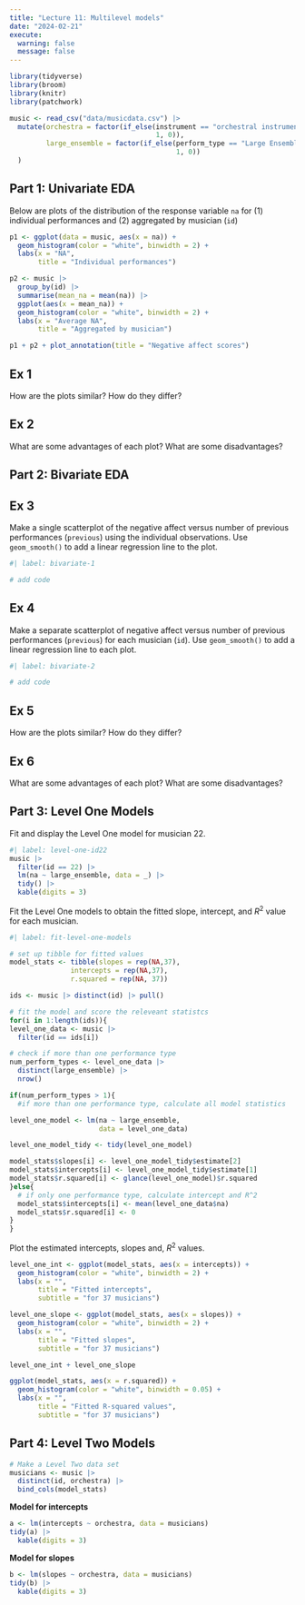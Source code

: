 ```yaml
---
title: "Lecture 11: Multilevel models"
date: "2024-02-21"
execute: 
  warning: false
  message: false
---
```


```r
library(tidyverse)
library(broom)
library(knitr)
library(patchwork)
```

```r
music <- read_csv("data/musicdata.csv") |>
  mutate(orchestra = factor(if_else(instrument == "orchestral instrument", 
                                    1, 0)), 
         large_ensemble = factor(if_else(perform_type == "Large Ensemble", 
                                         1, 0))
  )
```

## Part 1: Univariate EDA

Below are plots of the distribution of the response variable `na` for (1) individual performances and (2) aggregated by musician (`id`)

```r
p1 <- ggplot(data = music, aes(x = na)) + 
  geom_histogram(color = "white", binwidth = 2) + 
  labs(x = "NA", 
       title = "Individual performances")

p2 <- music |>
  group_by(id) |>
  summarise(mean_na = mean(na)) |>
  ggplot(aes(x = mean_na)) + 
  geom_histogram(color = "white", binwidth = 2) + 
  labs(x = "Average NA",
       title = "Aggregated by musician")

p1 + p2 + plot_annotation(title = "Negative affect scores")
```

::: callout-note
## Ex 1

How are the plots similar? How do they differ?
:::

::: callout-note
## Ex 2

What are some advantages of each plot? What are some disadvantages?
:::

## Part 2: Bivariate EDA

::: callout-note
## Ex 3

Make a single scatterplot of the negative affect versus number of previous performances (`previous`) using the individual observations. Use `geom_smooth()` to add a linear regression line to the plot.
:::

```r
#| label: bivariate-1 

# add code
```

::: callout-note
## Ex 4

Make a separate scatterplot of negative affect versus number of previous performances (`previous`) for each musician (`id`). Use `geom_smooth()` to add a linear regression line to each plot.
:::

```r
#| label: bivariate-2

# add code
```

::: callout-note
## Ex 5

How are the plots similar? How do they differ?
:::

::: callout-note
## Ex 6

What are some advantages of each plot? What are some disadvantages?
:::

## Part 3: Level One Models

Fit and display the Level One model for musician 22.

```r
#| label: level-one-id22
music |>
  filter(id == 22) |>
  lm(na ~ large_ensemble, data = _) |>
  tidy() |>
  kable(digits = 3)
```

Fit the Level One models to obtain the fitted slope, intercept, and $R^2$ value for each musician.

```r
#| label: fit-level-one-models

# set up tibble for fitted values
model_stats <- tibble(slopes = rep(NA,37), 
               intercepts = rep(NA,37), 
               r.squared = rep(NA, 37))

ids <- music |> distinct(id) |> pull()

# fit the model and score the releveant statistcs
for(i in 1:length(ids)){
level_one_data <- music |>
  filter(id == ids[i]) 

# check if more than one performance type 
num_perform_types <- level_one_data |> 
  distinct(large_ensemble) |> 
  nrow() 

if(num_perform_types > 1){
  #if more than one performance type, calculate all model statistics

level_one_model <- lm(na ~ large_ensemble, 
                      data = level_one_data)

level_one_model_tidy <- tidy(level_one_model)

model_stats$slopes[i] <- level_one_model_tidy$estimate[2]
model_stats$intercepts[i] <- level_one_model_tidy$estimate[1]
model_stats$r.squared[i] <- glance(level_one_model)$r.squared
}else{
  # if only one performance type, calculate intercept and R^2
  model_stats$intercepts[i] <- mean(level_one_data$na)
  model_stats$r.squared[i] <- 0
}
}
```


Plot the estimated intercepts, slopes and, $R^2$ values.

```r
level_one_int <- ggplot(model_stats, aes(x = intercepts)) + 
  geom_histogram(color = "white", binwidth = 2) +
  labs(x = "", 
       title = "Fitted intercepts", 
       subtitle = "for 37 musicians")

level_one_slope <- ggplot(model_stats, aes(x = slopes)) + 
  geom_histogram(color = "white", binwidth = 2) +
  labs(x = "", 
       title = "Fitted slopes", 
       subtitle = "for 37 musicians")

level_one_int + level_one_slope
```

```r
ggplot(model_stats, aes(x = r.squared)) + 
  geom_histogram(color = "white", binwidth = 0.05) +
  labs(x = "", 
       title = "Fitted R-squared values", 
       subtitle = "for 37 musicians")
```

## Part 4: Level Two Models

```r
# Make a Level Two data set
musicians <- music |>
  distinct(id, orchestra) |>
  bind_cols(model_stats)
```

**Model for intercepts**

```r
a <- lm(intercepts ~ orchestra, data = musicians) 
tidy(a) |>
  kable(digits = 3)
```

**Model for slopes**

```r
b <- lm(slopes ~ orchestra, data = musicians) 
tidy(b) |>
  kable(digits = 3)
```
